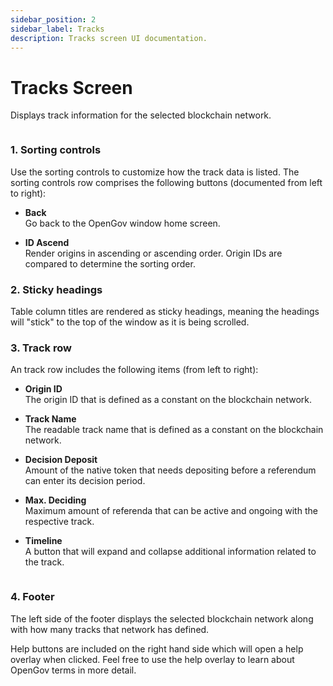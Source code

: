 ```yaml
---
sidebar_position: 2
sidebar_label: Tracks
description: Tracks screen UI documentation.
---
```



# Tracks Screen

Displays track information for the selected blockchain network.

<Img url="/img/ui/ui-opengov-tracks-01.png" maxHeight="400px" />

### 1. Sorting controls

Use the sorting controls to customize how the track data is listed. The sorting controls row comprises the following buttons (documented from left to right):

- __Back__<br />
  Go back to the OpenGov window home screen.

- __ID Ascend__<br />
  Render origins in ascending or ascending order. Origin IDs are compared to determine the sorting order.


### 2. Sticky headings

Table column titles are rendered as sticky headings, meaning the headings will "stick" to the top of the window as it is being scrolled.

### 3. Track row

An track row includes the following items (from left to right):

- __Origin ID__<br />
  The origin ID that is defined as a constant on the blockchain network.

- __Track Name__<br />
  The readable track name that is defined as a constant on the blockchain network.

- __Decision Deposit__<br />
  Amount of the native token that needs depositing before a referendum can enter its decision period.

- __Max. Deciding__<br />
  Maximum amount of referenda that can be active and ongoing with the respective track.

- __Timeline__<br />
  A button that will expand and collapse additional information related to the track.

<Img url="/img/ui/ui-opengov-tracks-02.png" maxHeight="126px" />

### 4. Footer

The left side of the footer displays the selected blockchain network along with how many tracks that network has defined.

Help buttons are included on the right hand side which will open a help overlay when clicked. Feel free to use the help overlay to learn about OpenGov terms in more detail.
